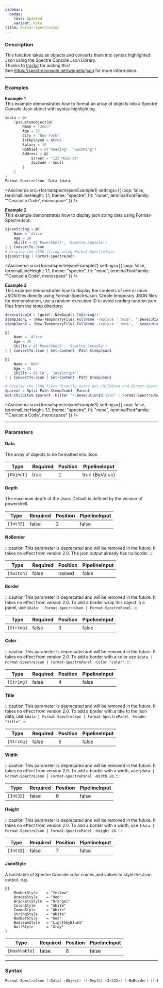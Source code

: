 ```yaml
---
sidebar:
  badge:
    text: Updated
    variant: note
title: Format-SpectreJson
---
```









### Description

This function takes an objects and converts them into syntax highlighted Json using the Spectre Console Json Library.  
Thanks to [trackd](https://github.com/trackd) for adding this!  
See https://spectreconsole.net/widgets/json for more information.



---


### Examples


**Example 1**  
This example demonstrates how to format an array of objects into a Spectre Console Json object with syntax highlighting.



```powershell
$data = @(
    [pscustomobject]@{
        Name = "John"
        Age = 25
        City = "New York"
        IsEmployed = $true
        Salary = 10
        Hobbies = @("Reading", "Swimming")
        Address = @{
            Street = "123 Main St"
            ZipCode = $null
        }
    }
)
Format-SpectreJson -Data $data
```
<Asciinema
    src={formatspectrejsonExample1}
    settings={{
        loop: false,
        terminalLineHeight: 1.1,
        theme: "spectre",
        fit: "none",
        terminalFontFamily: "'Cascadia Code', monospace"
    }}
/>


**Example 2**  
This example demonstrates how to display json string data using Format-SpectreJson.



```powershell
$jsonString = @{
    Name = 'Alice'
    Age = 30
    Skills = @('PowerShell', 'Spectre.Console')
} | ConvertTo-Json
# Display the JSON string using Format-SpectreJson
$jsonString | Format-SpectreJson
```
<Asciinema
    src={formatspectrejsonExample2}
    settings={{
        loop: false,
        terminalLineHeight: 1.1,
        theme: "spectre",
        fit: "none",
        terminalFontFamily: "'Cascadia Code', monospace"
    }}
/>


**Example 3**  
This example demonstrates how to display the contents of one or more JSON files directly using Format-SpectreJson.
Create temporary JSON files for demonstration, use a random execution ID to avoid reading random json files from the temp directory.



```powershell
$executionId = [guid]::NewGuid().ToString()
$tempJson1 = (New-TemporaryFile).FullName -replace '.tmp$', ".$executionId.json"
$tempJson2 = (New-TemporaryFile).FullName -replace '.tmp$', ".$executionId.json"

@{
    Name = 'Alice'
    Age = 30
    Skills = @('PowerShell', 'Spectre.Console')
} | ConvertTo-Json | Set-Content -Path $tempJson1

@{
    Name = 'Bob'
    Age = 35
    Skills = @('C#', 'JavaScript')
} | ConvertTo-Json | Set-Content -Path $tempJson2

# Display the JSON files directly using Get-ChildItem and Format-SpectreJson
$parent = Split-Path $tempJson1 -Parent
Get-ChildItem $parent -Filter "*.$executionId.json" | Format-SpectreJson
```
<Asciinema
    src={formatspectrejsonExample3}
    settings={{
        loop: false,
        terminalLineHeight: 1.1,
        theme: "spectre",
        fit: "none",
        terminalFontFamily: "'Cascadia Code', monospace"
    }}
/>


---


### Parameters
#### **Data**

The array of objects to be formatted into Json.






|Type      |Required|Position|PipelineInput |
|----------|--------|--------|--------------|
|`[Object]`|true    |1       |true (ByValue)|



#### **Depth**

The maximum depth of the Json. Default is defined by the version of powershell.






|Type     |Required|Position|PipelineInput|
|---------|--------|--------|-------------|
|`[Int32]`|false   |2       |false        |



#### **NoBorder**

:::caution
This parameter is deprecated and will be removed in the future. It takes no effect from version 2.0.
The json output already has no border.
:::






|Type      |Required|Position|PipelineInput|
|----------|--------|--------|-------------|
|`[Switch]`|false   |named   |false        |



#### **Border**

:::caution
This parameter is deprecated and will be removed in the future. It takes no effect from version 2.0.
To add a border wrap this object in a panel, use `$data | Format-SpectreJson | Format-SpectrePanel`.
:::






|Type      |Required|Position|PipelineInput|
|----------|--------|--------|-------------|
|`[String]`|false   |3       |false        |



#### **Color**

:::caution
This parameter is deprecated and will be removed in the future. It takes no effect from version 2.0.
To add a border with a color use `$data | Format-SpectreJson | Format-SpectrePanel -Color "color"`.
:::






|Type      |Required|Position|PipelineInput|
|----------|--------|--------|-------------|
|`[String]`|false   |4       |false        |



#### **Title**

:::caution
This parameter is deprecated and will be removed in the future. It takes no effect from version 2.0.
To add a border with a title to the json data, use `$data | Format-SpectreJson | Format-SpectrePanel -Header "title"`.
:::






|Type      |Required|Position|PipelineInput|
|----------|--------|--------|-------------|
|`[String]`|false   |5       |false        |



#### **Width**

:::caution
This parameter is deprecated and will be removed in the future. It takes no effect from version 2.0.
To add a border with a width, use `$data | Format-SpectreJson | Format-SpectrePanel -Width 20`.
:::






|Type     |Required|Position|PipelineInput|
|---------|--------|--------|-------------|
|`[Int32]`|false   |6       |false        |



#### **Height**

:::caution
This parameter is deprecated and will be removed in the future. It takes no effect from version 2.0.
To add a border with a width, use `$data | Format-SpectreJson | Format-SpectrePanel -Height 20`.
:::






|Type     |Required|Position|PipelineInput|
|---------|--------|--------|-------------|
|`[Int32]`|false   |7       |false        |



#### **JsonStyle**

A hashtable of Spectre Console color names and values to style the Json output.
e.g.
```
@{
    MemberStyle    = "Yellow"
    BracesStyle    = "Red"
    BracketsStyle  = "Orange1"
    ColonStyle     = "White"
    CommaStyle     = "White"
    StringStyle    = "White"
    NumberStyle    = "Red"
    BooleanStyle   = "LightSkyBlue1"
    NullStyle      = "Gray"
}
```






|Type         |Required|Position|PipelineInput|
|-------------|--------|--------|-------------|
|`[Hashtable]`|false   |8       |false        |





---


### Syntax
```powershell
Format-SpectreJson [-Data] <Object> [[-Depth] <Int32>] [-NoBorder] [[-Border] <String>] [[-Color] <String>] [[-Title] <String>] [[-Width] <Int32>] [[-Height] <Int32>] [[-JsonStyle] <Hashtable>] [<CommonParameters>]
```
